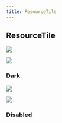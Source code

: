 ```yaml
---
title: ResourceTile
---
```



## ResourceTile

<Row>
<Column colMd={4} colLg={4} noGutterLg>
    <ResourceTile
      subTitle="Design Kit"
      title="Explore & Create"
      aspectRatio="2:1"
      href="https://github.com/IBM/carbon-elements/blob/master/.github/CONTRIBUTING.md"
      >

![](/images/github-icon.png)

  </ResourceTile>
</Column>
<Column colMd={4} colLg={4} noGutterLg>
    <ResourceTile
      subTitle="Download"
      actionIcon="download"
      aspectRatio="2:1"
      href="https://github.com/IBM/carbon-elements/blob/master/.github/CONTRIBUTING.md"
      >

![](/images/github-icon.png)

  </ResourceTile>
</Column>
</Row>

### Dark

<Row>
<Column colMd={4} colLg={4} noGutterLg>
    <ResourceTile
      subTitle="Design Kit"
      title="Explore & Create"
      actionIcon="arrowRight"
      aspectRatio="2:1"
      dark
      href="https://github.com/IBM/carbon-elements/blob/master/.github/CONTRIBUTING.md"
      >

![](/images/github-icon.png)

  </ResourceTile>
</Column>
<Column colMd={4} colLg={4} noGutterLg>
    <ResourceTile
      subTitle="Design Kit"
      actionIcon="launch"
      aspectRatio="2:1"
      dark
      href="https://github.com/IBM/carbon-elements/blob/master/.github/CONTRIBUTING.md"
      >

![](/images/github-icon.png)

  </ResourceTile>
</Column>
</Row>

### Disabled

<Row>
  <Column colMd={4} colLg={4} noGutterLg>
    <ResourceTile
      subTitle="Design Kit"
      title="Explore & Create"
      aspectRatio="2:1"
      actionIcon="launch"
      disabled
    />
  </Column>
  <Column colMd={4} colLg={4} noGutterLg>
    <ResourceTile subTitle="Design Kit" aspectRatio="2:1" disabled />
  </Column>
</Row>
<Row>
  <Column colMd={4} colLg={4} noGutterLg>
    <ResourceTile
      subTitle="Design Kit"
      title="Explore & Create"
      aspectRatio="2:1"
      disabled
      dark
    />
  </Column>
  <Column colMd={4} colLg={4} noGutterLg>
    <ResourceTile subTitle="Design Kit" aspectRatio="2:1" disabled dark />
  </Column>
</Row>
